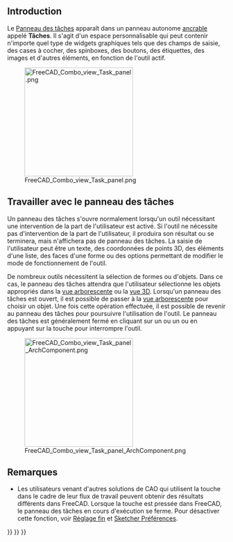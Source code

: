 <languages/>
{{TOCright}}

== Introduction ==

Le [[Task_panel/fr|Panneau des tâches]] apparaît dans un panneau autonome [[Combo_view/fr#Ancrer_le_panneau_des_tâches_à_la_vue_combinée|ancrable]] appelé '''Tâches'''. Il s'agit d'un espace personnalisable qui peut contenir n'importe quel type de widgets graphiques tels que des champs de saisie, des cases à cocher, des spinboxes, des boutons, des étiquettes, des images et d'autres éléments, en fonction de l'outil actif.

[[File:FreeCAD_Combo_view_Task_panel.png|250px]]

{{Caption|Le panneau des tâches montrant diverses outils lorsque l'[[PartDesign_Workbench/fr|atelier PartDesign]] est actif et qu'une [[Sketch/fr|esquisse]] est sélectionnée.}}

<span id="Working_with_the_Task_panel"></span>
== Travailler avec le panneau des tâches ==

Un panneau des tâches s'ouvre normalement lorsqu'un outil nécessitant une intervention de la part de l'utilisateur est activé. Si l'outil ne nécessite pas d'intervention de la part de l'utilisateur, il produira son résultat ou se terminera, mais n'affichera pas de panneau des tâches. La saisie de l'utilisateur peut être un texte, des coordonnées de points 3D, des éléments d'une liste, des faces d'une forme ou des options permettant de modifier le mode de fonctionnement de l'outil.

De nombreux outils nécessitent la sélection de formes ou d'objets. Dans ce cas, le panneau des tâches attendra que l'utilisateur sélectionne les objets appropriés dans la [[Tree_view/fr|vue arborescente]] ou la [[3D_view/fr|vue 3D]]. Lorsqu'un panneau des tâches est ouvert, il est possible de passer à la [[Tree_view/fr|vue arborescente]] pour choisir un objet. Une fois cette opération effectuée, il est possible de revenir au panneau des tâches pour poursuivre l'utilisation de l'outil. Le panneau des tâches est généralement fermé en cliquant sur un {{Button|OK}} ou un {{Button|Fermer}} ou en appuyant sur la touche {{KEY|Échap}} pour interrompre l'outil.

[[File:FreeCAD_Combo_view_Task_panel_ArchComponent.png|250px]]

{{Caption|Le panneau des tâches s'ouvre lors de la modification d'un [[Arch_Component/fr|Arch Composant]]. Le panneau attend que l'utilisateur sélectionne des objets pouvant être ajoutés ou soustraits du composant.}}

<span id="Notes"></span>
==Remarques==

* Les utilisateurs venant d'autres solutions de CAO qui utilisent la touche {{KEY|Échap}} dans le cadre de leur flux de travail peuvent obtenir des résultats différents dans FreeCAD. Lorsque la touche {{KEY|Échap}} est pressée dans FreeCAD, le panneau des tâches en cours d'exécution se ferme. Pour désactiver cette fonction, voir [[Fine-tuning/fr#Touche_Échap|Réglage fin]] et [[Sketcher_Preferences/fr#G.C3.A9n.C3.A9ral|Sketcher Préférences]].


{{Interface_navi{{#translation:}}}}
{{Std_Base_navi{{#translation:}}}}
{{Userdocnavi{{#translation:}}}}